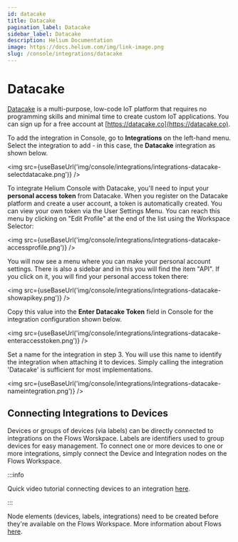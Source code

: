 ```yaml
---
id: datacake
title: Datacake
pagination_label: Datacake
sidebar_label: Datacake
description: Helium Documentation
image: https://docs.helium.com/img/link-image.png
slug: /console/integrations/datacake
---
```


# Datacake


<LegacyContentBanner />

[Datacake](https://datacake.co) is a multi-purpose, low-code IoT platform that requires no
programming skills and minimal time to create custom IoT applications. You can sign up for a free
account at [https://datacake.co](https://datacake.co).

To add the integration in Console, go to **Integrations** on the left-hand menu. Select the
integration to add - in this case, the **Datacake** integration as shown below.

<img src={useBaseUrl('img/console/integrations/integrations-datacake-selectdatacake.png')} />

To integrate Helium Console with Datacake, you'll need to input your **personal access token** from
Datacake. When you register on the Datacake platform and create a user account, a token is
automatically created. You can view your own token via the User Settings Menu. You can reach this
menu by clicking on "Edit Profile" at the end of the list using the Workspace Selector:

<img src={useBaseUrl('img/console/integrations/integrations-datacake-accessprofile.png')} />

You will now see a menu where you can make your personal account settings. There is also a sidebar
and in this you will find the item "API". If you click on it, you will find your personal access
token there:

<img src={useBaseUrl('img/console/integrations/integrations-datacake-showapikey.png')} />

Copy this value into the **Enter Datacake Token** field in Console for the integration configuration
shown below.

<img src={useBaseUrl('img/console/integrations/integrations-datacake-enteraccesstoken.png')} />

Set a name for the integration in step 3. You will use this name to identify the integration when
attaching it to devices. Simply calling the integration 'Datacake' is sufficient for most
implementations.

<img src={useBaseUrl('img/console/integrations/integrations-datacake-nameintegration.png')} />

## Connecting Integrations to Devices

Devices or groups of devices (via labels) can be directly connected to integrations on the Flows
Worskpace. Labels are identifiers used to group devices for easy management. To connect one or more
devices to one or more integrations, simply connect the Device and Integration nodes on the Flows
Workspace.

:::info

Quick video tutorial connecting devices to an integration
[here](https://www.youtube.com/watch?v=lnERw1f7TGE).

:::

Node elements (devices, labels, integrations) need to be created before they're available on the
Flows Workspace. More information about Flows [here](/console/flows/).

